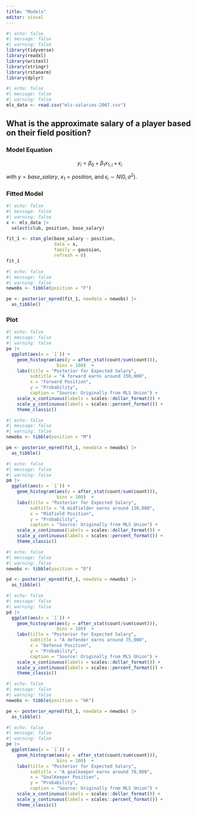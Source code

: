 ```yaml
---
title: "Models"
editor: visual
---
```


```r
#| echo: false
#| message: false
#| warning: false
library(tidyverse)
library(readxl)
library(writexl)
library(stringr)
library(rstanarm)
library(dplyr)
```



```r
#| echo: false
#| message: false
#| warning: false
mls_data <- read.csv("mls-salaries-2007.csv")

```

## What is the approximate salary of a player based on their field position? 






### Model Equation

$$y_i = \beta_0  + \beta_1 x_{1,i} + \epsilon_i$$

with $y = base\_salary$, $x_1 = position$, and $\epsilon_i \sim N(0, \sigma^2)$.









### Fitted Model
```r
#| echo: false
#| message: false
#| warning: false
x <- mls_data |> 
  select(club, position, base_salary)

fit_1 <- stan_glm(base_salary ~ position,
                  data = x,
                  family = gaussian,
                  refresh = 0)
fit_1
```


```r
#| echo: false
#| message: false
#| warning: false
newobs <- tibble(position = "F")

pe <- posterior_epred(fit_1, newdata = newobs) |> 
  as_tibble() 
```

### Plot
```r
#| echo: false
#| message: false
#| warning: false
pe |> 
  ggplot(aes(x = `1`)) +
    geom_histogram(aes(y = after_stat(count/sum(count))),
                   bins = 100)  +
    labs(title = "Posterior for Expected Salary",
         subtitle = "A forward earns around 150,000",
         x = "Forward Position",
         y = "Probability", 
         caption = "Source: Originally from MLS Union") +
    scale_x_continuous(labels = scales::dollar_format()) +
    scale_y_continuous(labels = scales::percent_format()) +
    theme_classic()
```


```r
#| echo: false
#| message: false
#| warning: false
newobs <- tibble(position = "M")

pm <- posterior_epred(fit_1, newdata = newobs) |> 
  as_tibble() 
```

 
```r
#| echo: false
#| message: false
#| warning: false
pm |> 
  ggplot(aes(x = `1`)) +
    geom_histogram(aes(y = after_stat(count/sum(count))),
                   bins = 100)  +
    labs(title = "Posterior for Expected Salary",
         subtitle = "A midfielder earns around 130,000",
         x = "Midfield Position",
         y = "Probability", 
         caption = "Source: Originally from MLS Union") +
    scale_x_continuous(labels = scales::dollar_format()) +
    scale_y_continuous(labels = scales::percent_format()) +
    theme_classic()
```




```r
#| echo: false
#| message: false
#| warning: false
newobs <- tibble(position = "D")

pd <- posterior_epred(fit_1, newdata = newobs) |> 
  as_tibble() 
```

 
```r
#| echo: false
#| message: false
#| warning: false
pd |> 
  ggplot(aes(x = `1`)) +
    geom_histogram(aes(y = after_stat(count/sum(count))),
                   bins = 100)  +
    labs(title = "Posterior for Expected Salary",
         subtitle = "A defender earns around 75,000",
         x = "Defense Position",
         y = "Probability", 
         caption = "Source: Originally from MLS Union") +
    scale_x_continuous(labels = scales::dollar_format()) +
    scale_y_continuous(labels = scales::percent_format()) +
    theme_classic()
```



```r
#| echo: false
#| message: false
#| warning: false
newobs <- tibble(position = "GK")

pe <- posterior_epred(fit_1, newdata = newobs) |> 
  as_tibble() 
```

 
```r
#| echo: false
#| message: false
#| warning: false
pe |> 
  ggplot(aes(x = `1`)) +
    geom_histogram(aes(y = after_stat(count/sum(count))),
                   bins = 100)  +
    labs(title = "Posterior for Expected Salary",
         subtitle = "A goalkeeper earns around 70,000",
         x = "GoalKeeper Position",
         y = "Probability", 
         caption = "Source: Originally from MLS Union") +
    scale_x_continuous(labels = scales::dollar_format()) +
    scale_y_continuous(labels = scales::percent_format()) +
    theme_classic()
```






